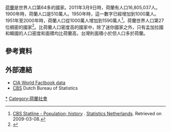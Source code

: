 {{Historical populations
|title       = 歷回荷蘭人口普查
|type        = 
|align       = right
|width       = 
|footnote    = 
|source      = 荷蘭中央統計局
|1829 |2613300
|1839 |2861600
|1849 |3056900
|1859 |3309128
|1869 |3579529
|1879 |4012693
|1889 |4511415
|1899 |5104137
|1909 |5858175
|1920 |6865314
|1930 |7935565
|1947 |9625499
|1960 |11461964
|1971 |13060115
|1981 |14216900
|1991 |15070000
|2001 |15985538
|2011 |16655799
}}
[[荷蘭|荷蘭]]是世界人口第64多的國家。2011年3月9日時，荷蘭有人口16,805,037人。1900年時，荷蘭人口是510萬人。1950年時，這一數字已經增加到1000萬人。1951年至2000年時，荷蘭人口從1000萬人增加到1590萬人<ref>[http://statline.cbs.nl/StatWeb/publication/?DM=SLEN&PA=37556ENG&D1=0-44,53-60&D2=1,11,21,31,41,51,61,71,81,91,101&LA=EN&VW=T CBS Statline - Population; history] {{Wayback|url=http://statline.cbs.nl/StatWeb/publication/?DM=SLEN&PA=37556ENG&D1=0-44,53-60&D2=1,11,21,31,41,51,61,71,81,91,101&LA=EN&VW=T |date=20141129063740 }}. [[Statistics_Netherlands|Statistics Netherlands]]. Retrieved on 2009-03-08.</ref>。荷蘭世界人口第27位稠密的國家<ref name="cbs-counter">{{Cite web |url=http://www.cbs.nl/en-GB/menu/themas/bevolking/cijfers/extra/bevolkingsteller.htm |title=CBS - Population counter - Extra |accessdate=2015-01-05 |archive-date=2018-12-25 |archive-url=https://web.archive.org/web/20181225211728/https://www.cbs.nl/en-gb/background/2005/35/population-counter |dead-url=no }}</ref>。比荷蘭人口密度高的國家中，除了迷你國家之外，只有孟加拉國和韓國的人口密度和面積均比荷蘭高，台灣則面積小於但人口多於荷蘭。

{{Population pyramid
  |caption   = 人口金字塔 (2011年普查)
  |float     =
  |width     = 500px
  |margin-left =0.5em
  |margin-right=
  |margin-top =0.5em
  |margin-bottom=0.5em
  |labelwidth=0.1
  |border=solid 1px silver
  |font-size =80%
  |maxvalue  = 950000

  |100+  |243 |1561
  |95-99 |2961 |13707
  |90-94 |18812 |57379
  |85-89 |66949 |145107
  |80-84 |139348 |221480
  |75-79 |219108 |280213
  |70-74 |302542 |334976
  |65-69 |390725 |399835
  |60-64 |553446 |550206
  |55-59 |546952 |543295
  |50-54 |601040 |595279
  |45-49 |655302 |642990
  |40-44 |653664 |642261
  |35-39 |560289 |561279
  |30-34 |503323 |501441
  |25-29 |504117 |497421
  |20-24 |522667 |512062
  |15-19 |514830 |491914
  |10-14 |510974 |487766
  |5-9   |503882 |481347
  |0-4   |472308 |450798
}}
==參考資料==
{{Reflist}}

==外部連結==
{{Commons category|Demographics of the Netherlands}}
*[https://www.cia.gov/library/publications/the-world-factbook/geos/nl.html#People CIA World Factbook data] {{Wayback|url=https://www.cia.gov/library/publications/the-world-factbook/geos/nl.html#People |date=20160813044210 }}
*[http://www.cbs.nl/ CBS] {{Wayback|url=http://www.cbs.nl/ |date=20101113151730 }} Dutch Bureau of Statistics
{{欧洲题目|人口}}
[[Category:荷兰人口|*]]
[[Category:荷蘭社會|Category:荷蘭社會]]